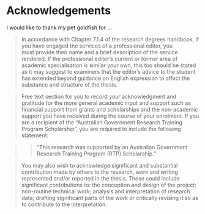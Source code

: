 # Acknowledgements {-}

I would like to thank my pet goldfish for ...

> In accordance with Chapter 7.1.4 of the research degrees handbook, if you have engaged the services of a professional editor, you must provide their name and a brief description of the service rendered. If the professional editor's current or former area of academic specialisation is similar your own, this too should be stated as it may suggest to examiners that the editor's advice to the student has extended beyond guidance on English expression to affect the substance and structure of the thesis.

> Free text section for you to record your acknowledgment and gratitude for the more general academic input and support such as financial support from grants and scholarships and the non-academic support you have received during the course of your enrolment. If you are a recipient of the “Australian Government Research Training Program Scholarship”, you are required to include the following statement:

> > “This research was supported by an Australian Government Research Training Program (RTP) Scholarship.”

> You may also wish to acknowledge significant and substantial contribution made by others to the research, work and writing represented and/or reported in the thesis. These could include significant contributions to: the conception and design of the project; non-routine technical work; analysis and interpretation of research data; drafting significant parts of the work or critically revising it so as to contribute to the interpretation.



<!--
The following line is required to re-set page numbering after preliminary material in the pdf output. Do not remove
-->

\clearpage\pagenumbering{arabic}\setcounter{page}{1}
